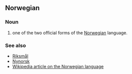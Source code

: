 ==Norwegian==
===Noun===
#one of the two official forms of the [[Norwegian]] language.

===See also===
*[[Riksmål]]
*[[Nynorsk]]
*[[w:Norwegian language|Wikipedia article on the Norwegian language]]